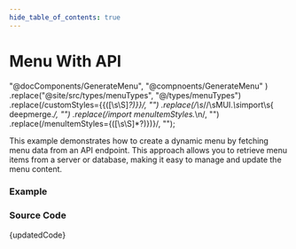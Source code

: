 ```yaml
---
hide_table_of_contents: true
---
```



# Menu With API

  "@docComponents/GenerateMenu",
  "@compnoents/GenerateMenu"
)
  .replace("@site/src/types/menuTypes", "@/types/menuTypes")
  .replace(/customStyles=\{\{([\s\S]*?)\}\}/, "")
  .replace(/\s*\/\/\sMUI.*\s*import\s{ deepmerge.*/, "")
  .replace(/import menuItemStyles.*\n/, "")
  .replace(/menuItemStyles={([\s\S]*?)\}\)\}/, "");

This example demonstrates how to create a dynamic menu by fetching menu data from an API endpoint. This approach allows you to retrieve menu items from a server or database, making it easy to manage and update the menu content.

### Example

<BrowserWindow url="/horizontal-menu/menu-render/menu-with-api">
  <Provider>
    <MenuWithApi />
  </Provider>
</BrowserWindow>

### Source Code

<TsToJsCodeSnippet>{updatedCode}</TsToJsCodeSnippet>
